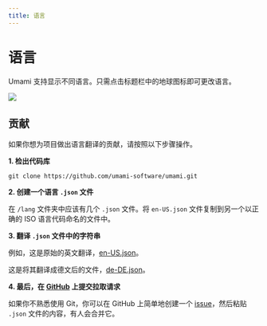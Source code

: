```yaml
---
title: 语言
---
```


# 语言

Umami 支持显示不同语言。只需点击标题栏中的地球图标即可更改语言。

<img src="/images/v2/languages.png" />

## 贡献

如果你想为项目做出语言翻译的贡献，请按照以下步骤操作。

**1. 检出代码库**

```shell
git clone https://github.com/umami-software/umami.git
```

**2. 创建一个语言 `.json` 文件**

在 `/lang` 文件夹中应该有几个 `.json` 文件。将 `en-US.json` 文件复制到另一个以正确的 ISO 语言代码命名的文件中。

**3. 翻译 `.json` 文件中的字符串**

例如，这是原始的英文翻译，[en-US.json](https://raw.githubusercontent.com/umami-software/umami/master/src/lang/en-US.json)。

这是将其翻译成德文后的文件，[de-DE.json](https://raw.githubusercontent.com/umami-software/umami/master/src/lang/de-DE.json)。

**4. 最后，在 [GitHub](https://github.com/umami-software/umami) 上提交拉取请求**

如果你不熟悉使用 Git，你可以在 GitHub 上简单地创建一个 [issue](https://github.com/umami-software/umami/issues)，然后粘贴 `.json` 文件的内容，有人会合并它。
